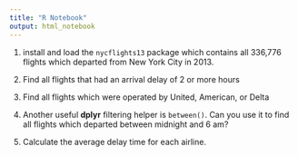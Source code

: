 ```yaml
---
title: "R Notebook"
output: html_notebook
---
```


1. install and load the `nycflights13` package which contains all 336,776 flights which departed from New York City in 2013.

2. Find all flights that had an arrival delay of 2 or more hours

3. Find all flights which were operated by United, American, or Delta

4. Another useful **dplyr** filtering helper is `between()`. Can you use it to find all flights which departed between midnight and 6 am?

5. Calculate the average delay time for each airline.




